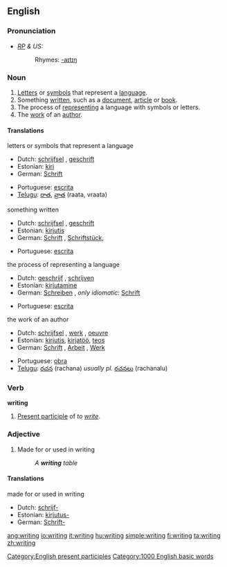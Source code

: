 ==English==

{{rank|expected|considered|proper|758|writing|allowed|per|result}}

===Pronunciation===
* ''[[RP]] & US:'' {{IPA|/ˈɹaɪtɪŋ/}}
*:Rhymes: [[Rhymes:English:-aɪtɪŋ|-aɪtɪŋ]]

===Noun===
{{en-noun}}
{{wikipedia}}
# [[letter|Letters]] or [[symbol]]s that represent a [[language]].
# Something [[written]], such as a [[document]], [[article]] or [[book]].
# The process of [[represent]]ing a language with symbols or letters.
# The [[work]] of an [[author]]. 

====Translations====
;letters or symbols that represent a language
{{top}}
*Dutch: [[schrijfsel]] {{n}}, [[geschrift]] {{n}}
*Estonian: [[kiri]]
*German: [[Schrift]] {{f}}
{{mid}}
*Portuguese: [[escrita]] {{f}}
*[[Telugu]]: [[రాత]], [[వ్రాత]] (raata, vraata)
{{bottom}}

;something written
{{top}}
*Dutch: [[schrijfsel]] {{n}}, [[geschrift]] {{n}}
*Estonian: [[kirjutis]]
*German: [[Schrift]] {{f}}, [[Schriftstück]], {{n}}
{{mid}}
*Portuguese: [[escrita]] {{f}}
{{bottom}}

;the process of representing a language
{{top}}
*Dutch: [[geschrijf]] {{n}}, [[schrijven]] {{n}}
*Estonian: [[kirjutamine]]
*German: [[Schreiben]] {{n}}, ''only idiomatic:'' [[Schrift]] {{f}}
{{mid}}
*Portuguese: [[escrita]] {{f}}
{{bottom}}

;the work of an author
{{top}}
*Dutch: [[schrijfsel]] {{n}}, [[werk]] {{n}}, [[oeuvre]] {{n}}
*Estonian: [[kirjutis]], [[kirjatöö]], [[teos]]
*German: [[Schrift]] {{f}}, [[Arbeit]] {{f}}, [[Werk]] {{n}}
{{mid}}
*Portuguese: [[obra]] {{f}}
*[[Telugu]]: [[రచన]] (rachana) ''usually pl.'' [[రచనలు]] (rachanalu)
{{bottom}}

===Verb===
'''writing'''

# [[Present participle]] of ''to [[write]]''.

[[Category:English present participles]]

===Adjective===
{{en-adj-notcomp}}

# Made for or used in writing
#: ''A '''writing''' table''

====Translations====
;made for or used in writing
{{top}}
*Dutch: [[schrijf-]]
*Estonian: [[kirjutus-]]
*German: [[Schrift-]]
{{mid}}
{{bottom}}


[[Category:1000 English basic words]]

[[ang:writing]]
[[io:writing]]
[[it:writing]]
[[hu:writing]]
[[simple:writing]]
[[fi:writing]]
[[ta:writing]]
[[zh:writing]]